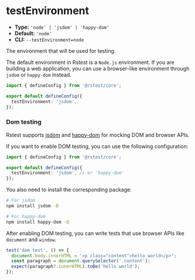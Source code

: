 # testEnvironment

- **Type:** `'node' | 'jsdom' | 'happy-dom'`
- **Default:** `'node'`
- **CLI:** `--testEnvironment=node`

The environment that will be used for testing.

The default environment in Rstest is a `Node.js` environment. If you are building a web application, you can use a browser-like environment through `jsdom` or `happy-dom` instead.

```ts title="rstest.config.ts"
import { defineConfig } from '@rstest/core';

export default defineConfig({
  testEnvironment: 'jsdom',
});
```

### Dom testing

Rstest supports [jsdom](https://github.com/jsdom/jsdom) and [happy-dom](https://github.com/capricorn86/happy-dom) for mocking DOM and browser APIs.

If you want to enable DOM testing, you can use the following configuration:

```ts title="rstest.config.ts"
import { defineConfig } from '@rstest/core';

export default defineConfig({
  testEnvironment: 'jsdom', // or 'happy-dom'
});
```

You also need to install the corresponding package:

```bash
# For jsdom
npm install jsdom -D

# For happy-dom
npm install happy-dom -D
```

After enabling DOM testing, you can write tests that use browser APIs like `document` and `window`.

```ts
test('dom test', () => {
  document.body.innerHTML = '<p class="content">hello world</p>';
  const paragraph = document.querySelector('.content');
  expect(paragraph?.innerHTML).toBe('hello world');
});
```
